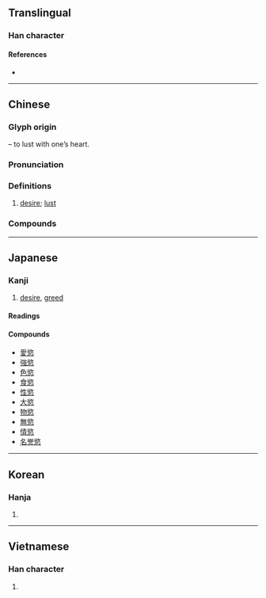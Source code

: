 {{also|欲}}
{{character info}}
==Translingual==

===Han character===
{{Han char|rn=61|rad=心|as=11|sn=15|four=87338|canj=COP|ids=⿱欲心}}

====References====
* {{Han ref|kx=0401.180|dkj=11163|dj=0741.070|hdz=42343.110|uh=617E|ud=24958|bh=BCA4|bd=48292}}

----

==Chinese==
{{zh-forms|s=欲|t2=欲}}

===Glyph origin===
{{Han etym}}
{{Han compound|欲|心|t2=|ls=psc|c1=p|c2=s}} – to lust with one’s heart.

===Pronunciation===
{{zh-pron
|m=yù
|c=juk6
|h=pfs=yu̍k
|mn=io̍k
|mc=y
|oc=y
|cat=n
}}

===Definitions===
{{zh-hanzi}}

# [[desire]]; [[lust]]

===Compounds===
{{zh-der|情慾|慾令智昏|慾火|慾望|慾念|性慾|七情六慾|少私寡慾|慾壑難填|嗜慾|利慾|利慾薰心|私慾|求知慾|省慾去奢|禁慾|獸慾|清心寡慾|禁慾主義|食慾|縱慾|色慾|肉慾|食慾不振|貪慾無藝|貪慾|淫慾}}

----

==Japanese==

===Kanji===
{{ja-kanji|grade=uc|rs=心11}}

# [[desire]], [[greed]]

====Readings====
{{ja-readings
|goon=よく
|kanon=よく
|kun=このみ, むさぼる
}}

====Compounds====
* [[愛慾]]
* [[強慾]]
* [[色慾]]
* [[食慾]]
* [[性慾]]
* [[大慾]]
* [[物慾]]
* [[無慾]]
* [[情慾]]
* [[名誉慾]]

----

==Korean==

===Hanja===
{{ko-hanja|hangeul=욕|eumhun=|rv=yok|mr=yok|y=yok}}

# {{rfdef|ko|sort=心11}}

----

==Vietnamese==

===Han character===
{{vi-readings|reading=dục}}

# {{rfdef|vi}}